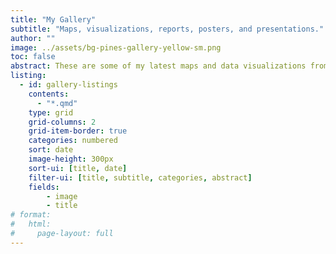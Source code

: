 ```yaml
---
title: "My Gallery"
subtitle: "Maps, visualizations, reports, posters, and presentations."
author: ""
image: ../assets/bg-pines-gallery-yellow-sm.png
toc: false
abstract: These are some of my latest maps and data visualizations from personal creative projects, work assignments, or course projects. Any of my contributions to Tidy Tuesday or similar are included.
listing:
  - id: gallery-listings
    contents:
      - "*.qmd"
    type: grid
    grid-columns: 2
    grid-item-border: true
    categories: numbered
    sort: date
    image-height: 300px
    sort-ui: [title, date]
    filter-ui: [title, subtitle, categories, abstract]
    fields:
        - image
        - title
# format: 
#   html: 
#     page-layout: full
---
```


::: {#gallery-listings .listings-gallery}

:::
